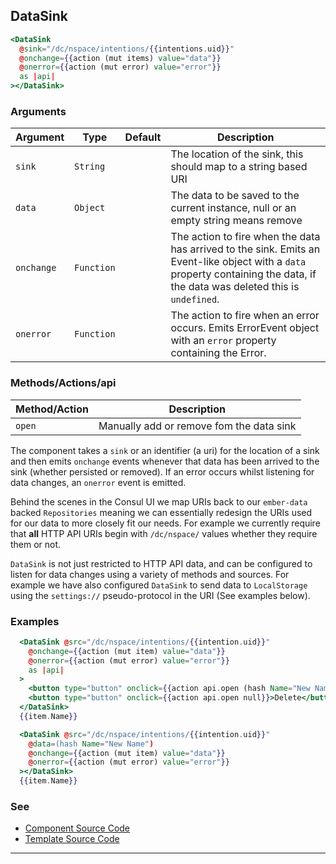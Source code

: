 ## DataSink

```handlebars
<DataSink
  @sink="/dc/nspace/intentions/{{intentions.uid}}"
  @onchange={{action (mut items) value="data"}}
  @onerror={{action (mut error) value="error"}}
  as |api|
></DataSink>
```

### Arguments

| Argument | Type | Default | Description |
| --- | --- | --- | --- |
| `sink` | `String` | | The location of the sink, this should map to a string based URI |
| `data` | `Object` | | The data to be saved to the current instance, null or an empty string means remove |
| `onchange` | `Function` |  | The action to fire when the data has arrived to the sink. Emits an Event-like object with a `data` property containing the data, if the data was deleted this is `undefined`. |
| `onerror` | `Function` |  | The action to fire when an error occurs. Emits ErrorEvent object with an `error` property containing the Error. |

### Methods/Actions/api

| Method/Action |  Description |
| --- | --- |
| `open` | Manually add or remove fom the data sink |

The component takes a `sink` or an identifier (a uri) for the location of a sink and then emits `onchange` events whenever that data has been arrived to the sink (whether persisted or removed). If an error occurs whilst listening for data changes, an `onerror` event is emitted.

Behind the scenes in the Consul UI we map URIs back to our `ember-data` backed `Repositories` meaning we can essentially redesign the URIs used for our data to more closely fit our needs. For example we currently require that **all** HTTP API URIs begin with `/dc/nspace/` values whether they require them or not.

`DataSink` is not just restricted to HTTP API data, and can be configured to listen for data changes using a variety of methods and sources. For example we have also configured `DataSink` to send data to `LocalStorage` using the `settings://` pseudo-protocol in the URI (See examples below).


### Examples

```handlebars
  <DataSink @src="/dc/nspace/intentions/{{intention.uid}}"
    @onchange={{action (mut item) value="data"}}
    @onerror={{action (mut error) value="error"}}
    as |api|
  >
    <button type="button" onclick={{action api.open (hash Name="New Name")}}>Create/Update</button>
    <button type="button" onclick={{action api.open null}}>Delete</button>
  </DataSink>
  {{item.Name}}
```

```handlebars
  <DataSink @src="/dc/nspace/intentions/{{intention.uid}}"
    @data=(hash Name="New Name")
    @onchange={{action (mut item) value="data"}}
    @onerror={{action (mut error) value="error"}}
  ></DataSink>
  {{item.Name}}
```

### See

- [Component Source Code](./index.js)
- [Template Source Code](./index.hbs)

---
